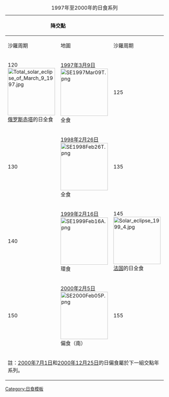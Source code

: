 {{Lunar year eclipse set info}}
{| class=wikitable
|+ 1997年至2000年的日食系列
!colspan=2|降交點
|rowspan=6|&nbsp;
!colspan=2|升交點
|- style="text-align:center;"
!沙羅周期||地圖
!沙羅周期||地圖
|- style="text-align:center;vertical-align:top;"
|120<BR>[[File:Total solar eclipse of March 9 1997.jpg|150px]]<BR>[[俄罗斯]][[赤塔]]的日全食||[[1997年3月9日日食|1997年3月9日]]<BR>[[File:SE1997Mar09T.png|150px]]<BR>全食
|125||[[1997年9月2日日食|1997年9月2日]]<BR>[[File:SE1997Sep02P.png|150px]]<BR>偏食（南）
|- style="text-align:center;vertical-align:top;"
|130||[[1998年2月26日日食|1998年2月26日]]<BR>[[File:SE1998Feb26T.png|150px]]<BR>全食
|135||[[1998年8月22日日食|1998年8月22日]]<BR>[[File:SE1998Aug22A.png|150px]]<BR>環食
|- style="text-align:center;vertical-align:top;"
|140||[[1999年2月16日日食|1999年2月16日]]<BR>[[File:SE1999Feb16A.png|150px]]<BR>環食
|145<BR>[[File:Solar eclipse 1999 4.jpg|150px]]<BR>[[法国]]的日全食||[[1999年8月11日日食|1999年8月11日]]<BR>[[File:SE1999Aug11T.png|150px]]<BR>全食
|- style="text-align:center;vertical-align:top;"
|150||[[2000年2月5日日食|2000年2月5日]]<BR>[[File:SE2000Feb05P.png|150px]]<BR>偏食（南）
|155||[[2000年7月31日日食|2000年7月31日]]<BR>[[File:SE2000Jul31P.png|150px]]<BR>偏食（北）
|-
!colspan=7|註：[[2000年7月1日日食|2000年7月1日]]和[[2000年12月25日日食|2000年12月25日]]的日偏食屬於下一組交點年系列。
|}<noinclude>
[[Category:日食模板]]
</noinclude>